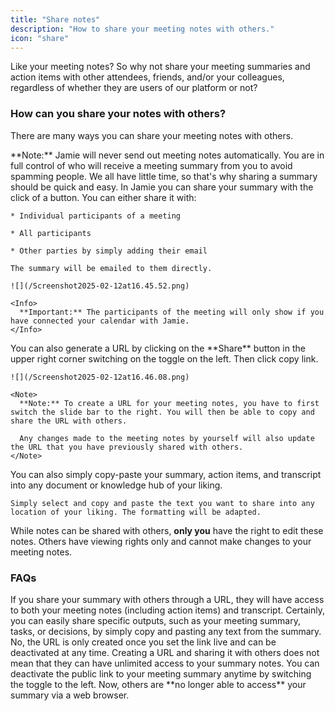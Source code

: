 ```yaml
---
title: "Share notes"
description: "How to share your meeting notes with others."
icon: "share"
---
```


Like your meeting notes? So why not share your meeting summaries and action items with other attendees, friends, and/or your colleagues, regardless of whether they are users of our platform or not?

### How can you share your notes with others?

There are many ways you can share your meeting notes with others.&#x20;

<Note>
  **Note:** Jamie will never send out meeting notes automatically. You are in full control of who will receive a meeting summary from you to avoid spamming people.
</Note>

<AccordionGroup>
  <Accordion title="Share via email" defaultOpen={false} icon="envelope">
    We all have little time, so that's why sharing a summary should be quick and easy. In Jamie you can share your summary with the click of a button. You can either share it with:

    * Individual participants of a meeting

    * All participants

    * Other parties by simply adding their email

    The summary will be emailed to them directly.

    ![](/Screenshot2025-02-12at16.45.52.png)

    <Info>
      **Important:** The participants of the meeting will only show if you have connected your calendar with Jamie.
    </Info>
  </Accordion>

  <Accordion title="Share via custom link" defaultOpen={false} icon="link">
    You can also generate a URL by clicking on the **Share** button in the upper right corner switching on the toggle on the left. Then click copy link.

    ![](/Screenshot2025-02-12at16.46.08.png)

    <Note>
      **Note:** To create a URL for your meeting notes, you have to first switch the slide bar to the right. You will then be able to copy and share the URL with others.

      Any changes made to the meeting notes by yourself will also update the URL that you have previously shared with others.
    </Note>
  </Accordion>

  <Accordion title="Share with team" defaultOpen={false} icon="people-group">

  </Accordion>

  <Accordion title="Copy paste" defaultOpen={false} icon="copy">
    You can also simply copy-paste your summary, action items, and transcript into any document or knowledge hub of your liking.



    Simply select and copy and paste the text you want to share into any location of your liking. The formatting will be adapted.
  </Accordion>
</AccordionGroup>

While notes can be shared with others, **only you** have the right to edit these notes. Others have viewing rights only and cannot make changes to your meeting notes.

### FAQs

<AccordionGroup>
  <Accordion title="What output will be shared with others through the URL?">
    If you share your summary with others through a URL, they will have access to both your meeting notes (including action items) and transcript.
  </Accordion>

  <Accordion title="Is it possible to only share certain parts of my summary?">
    Certainly, you can easily share specific outputs, such as your meeting summary, tasks, or decisions, by simply copy and pasting any text from the summary.
  </Accordion>

  <Accordion title="Can someone access my summary without having the link?">
    No, the URL is only created once you set the link live and can be deactivated at any time.&#x20;
  </Accordion>

  <Accordion title="Can I deactivate public sharing link?" defaultOpen={false}>
    Creating a URL and sharing it with others does not mean that they can have unlimited access to your summary notes.
    You can deactivate the public link to your meeting summary anytime by switching the toggle to the left.
    Now, others are **no longer able to access** your summary via a web browser.
  </Accordion>
</AccordionGroup>